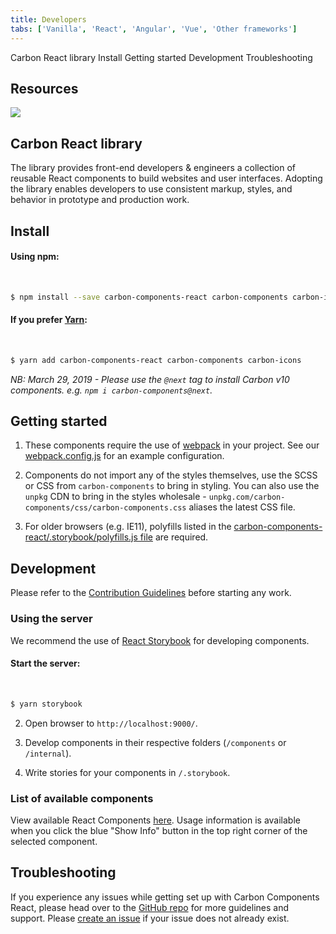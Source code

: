 ```yaml
---
title: Developers
tabs: ['Vanilla', 'React', 'Angular', 'Vue', 'Other frameworks']
---
```


<AnchorLinks>

<AnchorLink>Carbon React library</AnchorLink>
<AnchorLink>Install</AnchorLink>
<AnchorLink>Getting started</AnchorLink>
<AnchorLink>Development</AnchorLink>
<AnchorLink>Troubleshooting</AnchorLink>

</AnchorLinks>

## Resources

<Row>
<Column offsetLg="4" colLg="4" noGutterSm>
  <ResourceCard
    title="Try React components with CodeSandbox."
    href="https://codesandbox.io/s/x2mjypo6pp"
    >

![](images/codesandbox.png)

  </ResourceCard>
</Column>
</Row>

## Carbon React library

The library provides front-end developers & engineers a collection of reusable React components to build websites and user interfaces. Adopting the library enables developers to use consistent markup, styles, and behavior in prototype and production work.

## Install

#### Using npm:

<br />

```bash
$ npm install --save carbon-components-react carbon-components carbon-icons
```

#### If you prefer [Yarn](https://yarnpkg.com/en/):

<br />

```bash
$ yarn add carbon-components-react carbon-components carbon-icons
```

_NB: March 29, 2019 - Please use the `@next` tag to install Carbon v10 components. e.g. `npm i carbon-components@next`._

## Getting started

1.  These components require the use of [webpack](https://webpack.js.org/guides/getting-started/) in your project. See our [webpack.config.js](https://github.com/carbon-design-system/carbon-components-react/blob/master/.storybook/webpack.config.js) for an example configuration.

2.  Components do not import any of the styles themselves, use the SCSS or CSS from `carbon-components` to bring in styling. You can also use the `unpkg` CDN to bring in the styles wholesale - `unpkg.com/carbon-components/css/carbon-components.css` aliases the latest CSS file.

3.  For older browsers (e.g. IE11), polyfills listed in the [carbon-components-react/.storybook/polyfills.js file](https://github.com/carbon-design-system/carbon-components-react/blob/master/.storybook/polyfills.js) are required.

## Development

Please refer to the [Contribution Guidelines](https://github.com/carbon-design-system/carbon-components-react/blob/master/.github/CONTRIBUTING.md) before starting any work.

### Using the server

We recommend the use of [React Storybook](https://github.com/storybooks/react-storybook) for developing components.

#### Start the server:

<br />

```bash
$ yarn storybook
```

2.  Open browser to `http://localhost:9000/`.

3.  Develop components in their respective folders (`/components` or `/internal`).

4.  Write stories for your components in `/.storybook`.

### List of available components

View available React Components [here](http://react.carbondesignsystem.com). Usage information is available when you click the blue "Show Info" button in the top right corner of the selected component.

## Troubleshooting

If you experience any issues while getting set up with Carbon Components React, please head over to the [GitHub repo](https://github.com/carbon-design-system/carbon-components-react) for more guidelines and support. Please [create an issue](https://github.com/carbon-design-system/carbon-components-react/issues) if your issue does not already exist.
